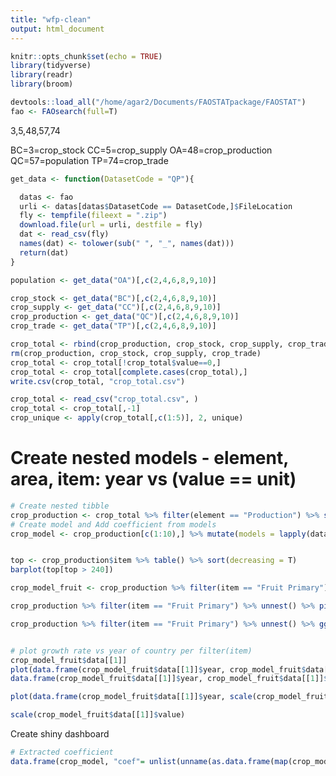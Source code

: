 ```yaml
---
title: "wfp-clean"
output: html_document
---
```


```r
knitr::opts_chunk$set(echo = TRUE)
library(tidyverse)
library(readr)
library(broom)
```

```r
devtools::load_all("/home/agar2/Documents/FAOSTATpackage/FAOSTAT")
fao <- FAOsearch(full=T)
```
3,5,48,57,74

BC=3=crop_stock
CC=5=crop_supply
OA=48=crop_production
QC=57=population
TP=74=crop_trade

```r
get_data <- function(DatasetCode = "QP"){

  datas <- fao
  urli <- datas[datas$DatasetCode == DatasetCode,]$FileLocation
  fly <- tempfile(fileext = ".zip")
  download.file(url = urli, destfile = fly)
  dat <- read_csv(fly)
  names(dat) <- tolower(sub(" ", "_", names(dat)))
  return(dat)
}
```

```r
population <- get_data("OA")[,c(2,4,6,8,9,10)]

crop_stock <- get_data("BC")[,c(2,4,6,8,9,10)]
crop_supply <- get_data("CC")[,c(2,4,6,8,9,10)]
crop_production <- get_data("QC")[,c(2,4,6,8,9,10)]
crop_trade <- get_data("TP")[,c(2,4,6,8,9,10)]
```


```r
crop_total <- rbind(crop_production, crop_stock, crop_supply, crop_trade)
rm(crop_production, crop_stock, crop_supply, crop_trade)
crop_total <- crop_total[!crop_total$value==0,]
crop_total <- crop_total[complete.cases(crop_total),]
write.csv(crop_total, "crop_total.csv")
```

```r
crop_total <- read_csv("crop_total.csv", )
crop_total <- crop_total[,-1]
crop_unique <- apply(crop_total[,c(1:5)], 2, unique)
```

# Create nested models - element, area, item: year vs (value == unit)
```r
# Create nested tibble
crop_production <- crop_total %>% filter(element == "Production") %>% select(-element) %>% group_by(area, item, unit) %>% nest()
# Create model and Add coefficient from models
crop_model <- crop_production[c(1:10),] %>% mutate(models = lapply(data, function(df) lm(value ~ year, data = df))) %>% mutate(coef=unlist(map(models, coef))['year'])


top <- crop_production$item %>% table() %>% sort(decreasing = T)
barplot(top[top > 240])

crop_model_fruit <- crop_production %>% filter(item == "Fruit Primary") %>% mutate(models = lapply(data, function(df) lm(value ~ year, data = df))) %>% mutate(coef=unlist(map(models, coef))['year']) %>% arrange(desc(coef))

crop_production %>% filter(item == "Fruit Primary") %>% unnest() %>% pivot_wider(names_from = year, values_from = value)

crop_production %>% filter(item == "Fruit Primary") %>% unnest() %>% ggplot(aes(year, value, colour = area)) + geom_line() 


# plot growth rate vs year of country per filter(item) 
crop_model_fruit$data[[1]]
plot(data.frame(crop_model_fruit$data[[1]]$year, crop_model_fruit$data[[1]]$value / min(crop_model_fruit$data[[1]]$value)))
data.frame(crop_model_fruit$data[[1]]$year, crop_model_fruit$data[[1]]$value / min(crop_model_fruit$data[[1]]$value))

plot(data.frame(crop_model_fruit$data[[1]]$year, scale(crop_model_fruit$data[[1]]$value)))

scale(crop_model_fruit$data[[1]]$value)


```
Create shiny dashboard

    

```r
# Extracted coefficient
data.frame(crop_model, "coef"= unlist(unname(as.data.frame(map(crop_model$models, coef))['year',])))

```

